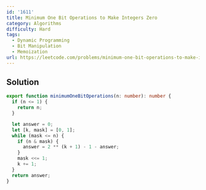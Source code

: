 ```yaml
---
id: '1611'
title: Minimum One Bit Operations to Make Integers Zero
category: Algorithms
difficulty: Hard
tags:
  - Dynamic Programming
  - Bit Manipulation
  - Memoization
url: https://leetcode.com/problems/minimum-one-bit-operations-to-make-integers-zero
---
```


## Solution

```typescript filename="solution.ts" copy
export function minimumOneBitOperations(n: number): number {
  if (n <= 1) {
    return n;
  }

  let answer = 0;
  let [k, mask] = [0, 1];
  while (mask <= n) {
    if (n & mask) {
      answer = 2 ** (k + 1) - 1 - answer;
    }
    mask <<= 1;
    k += 1;
  }
  return answer;
}
```
